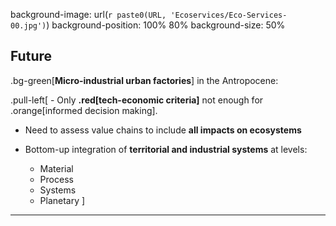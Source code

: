 
background-image: url(`r paste0(URL, 'Ecoservices/Eco-Services-00.jpg')`)
background-position: 100% 80%
background-size: 50%

## Future

.bg-green[**Micro-industrial urban factories**] in the Antropocene:

.pull-left[
- Only **.red[tech-economic criteria]**  not enough for .orange[informed decision making]. 

- Need to assess value chains to include **all impacts on ecosystems**

- Bottom-up integration of **territorial and industrial systems** at levels:

  - Material 
  - Process 
  - Systems
  - Planetary
]

---


